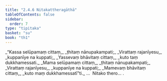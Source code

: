 ```yaml
---
title: "2.4.6 Nitakattheragāthā"
tableOfContents: false
sidebar:
  order: 7
type: "tipitaka"
basket: "su"
book: "th1"
---
```



<DynamicBreadcrumb />

<Division number="191" book="th1">

<Paragraph number="385" type="verses" book="th1">
_“Kassa selūpamaṃ cittaṃ,_  
_ṭhitaṃ nānupakampati;_  
_Virattaṃ rajanīyesu,_  
_kuppanīye na kuppati;_  
_Yassevaṃ bhāvitaṃ cittaṃ,_  
_kuto taṃ dukkhamessati._  

</Paragraph>

</Division>
<Division number="192" book="th1">

<Paragraph number="386" type="verses" book="th1">
_Mama selūpamaṃ cittaṃ,_  
_ṭhitaṃ nānupakampati;_  
_Virattaṃ rajanīyesu,_  
_kuppanīye na kuppati;_  
_Mamevaṃ bhāvitaṃ cittaṃ,_  
_kuto maṃ dukkhamessatī”ti._  


</Paragraph>
</Division>

<Paragraph number="387" type="center" book="th1">
…  Nitako thero… .
</Paragraph>